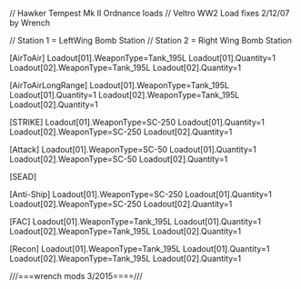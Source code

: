 // Hawker Tempest Mk II Ordnance loads
// Veltro WW2 Load fixes 2/12/07 by Wrench

// Station 1 = LeftWing Bomb Station
// Station 2 = Right Wing Bomb Station


[AirToAir]
Loadout[01].WeaponType=Tank_195L
Loadout[01].Quantity=1
Loadout[02].WeaponType=Tank_195L
Loadout[02].Quantity=1

[AirToAirLongRange]
Loadout[01].WeaponType=Tank_195L
Loadout[01].Quantity=1
Loadout[02].WeaponType=Tank_195L
Loadout[02].Quantity=1

[STRIKE]
Loadout[01].WeaponType=SC-250
Loadout[01].Quantity=1
Loadout[02].WeaponType=SC-250
Loadout[02].Quantity=1

[Attack]
Loadout[01].WeaponType=SC-50
Loadout[01].Quantity=1
Loadout[02].WeaponType=SC-50
Loadout[02].Quantity=1

[SEAD]

[Anti-Ship]
Loadout[01].WeaponType=SC-250
Loadout[01].Quantity=1
Loadout[02].WeaponType=SC-250
Loadout[02].Quantity=1

[FAC]
Loadout[01].WeaponType=Tank_195L
Loadout[01].Quantity=1
Loadout[02].WeaponType=Tank_195L
Loadout[02].Quantity=1

[Recon]
Loadout[01].WeaponType=Tank_195L
Loadout[01].Quantity=1
Loadout[02].WeaponType=Tank_195L
Loadout[02].Quantity=1


///===wrench mods 3/2015====///

